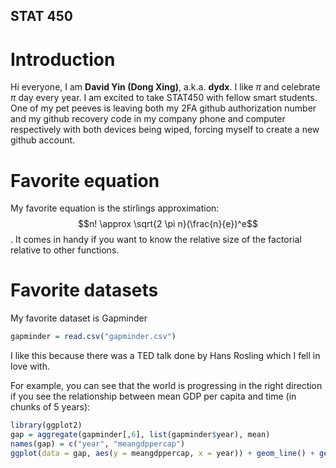 ## STAT 450

# Introduction
Hi everyone, I am **David Yin (Dong Xing)**, a.k.a. **dydx**. I like $\pi$ and celebrate $\pi$ day every year. I am excited to take STAT450 with fellow smart students. One of my pet peeves is leaving both my 2FA github authorization number and my github recovery code in my company phone and computer respectively with both devices being wiped, forcing myself to create a new github account. 

# Favorite equation
My favorite equation is the stirlings approximation: $$n! \approx \sqrt{2 \pi n}(\frac{n}{e})^e$$. It comes in handy if you want to know the relative size of the factorial relative to other functions.

# Favorite datasets
My favorite dataset is Gapminder
```r
gapminder = read.csv("gapminder.csv")
```
I like this because there was a TED talk done by Hans Rosling which I fell in love with.

For example, you can see that the world is progressing in the right direction if you see the relationship between mean GDP per capita and time (in chunks of 5 years):
```r
library(ggplot2)
gap = aggregate(gapminder[,6], list(gapminder$year), mean)
names(gap) = c("year", "meangdppercap")
ggplot(data = gap, aes(y = meangdppercap, x = year)) + geom_line() + geom_point()
```



